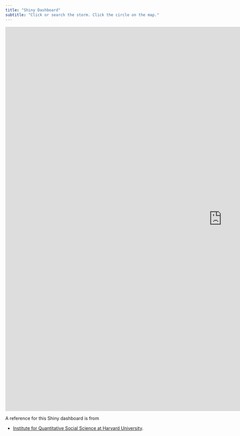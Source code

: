 ```yaml
---
title: "Shiny Dashboard"
subtitle: "Click or search the storm. Click the circle on the map."
---
```



````{=html}
<style>iframe{height: 1200px; width: 1350px}</style>

<iframe height="100%" width="100%" frameborder="no" src="https://bcdanl.shinyapps.io/storms/"> </iframe>
````


<!-- <iframe height="100%" width="100%" frameborder="no" src="https://bcdanl.shinyapps.io/storms/"> </iframe> -->


A reference for this Shiny dashboard is from

  - [Institute for Quantitative Social Science at Harvard University](https://github.com/IQSS/).


